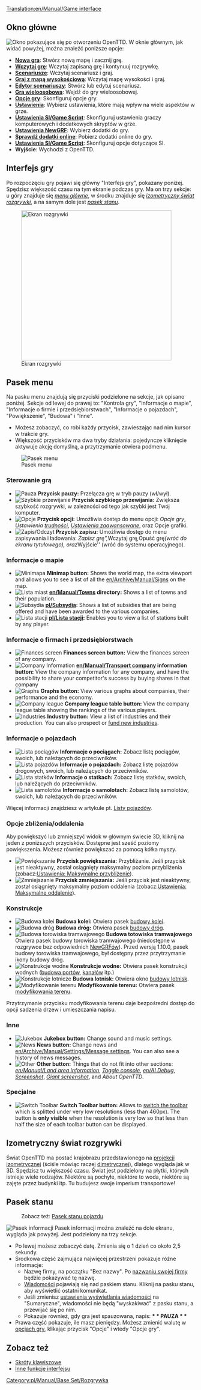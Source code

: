 [[Translation:en/Manual/Game interface]]
{{pl/Tłumaczenie|oryg. = Game interface
|z     = en
|Postępy = 70
}}

{{pl/Spis treści}}
==Okno główne==
[[File:pl/Manual/OknoGłównePL.png|frame|center|Okno pokazujące się po otworzeniu OpenTTD.]]
W oknie głównym, jak widać powyżej, można znaleźć poniższe opcje:
* '''[[pl/Manual/Tutorial/Main Page|Nowa gra]]''': Stwórz nową mapę i zacznij grę.
* '''[[pl/Archive/Manual/Zapis gry|Wczytaj grę]]''': Wczytaj zapisaną grę i kontynuuj rozgrywkę.
* '''[[pl/Scenariusze|Scenariusze]]''': Wczytaj scenariusz i graj.
* '''[[pl/Manual/Mapa wysokościowa|Graj z mapą wysokościową]]''': Wczytaj mapę wysokości i graj.
* '''[[pl/Manual/Edytor Scenariuszy|Edytor scenariuszy]]''': Stwórz lub edytuj scenariusz.
* '''[[pl/Manual/Gra wieloosobowa|Gra wieloosobowa]]''': Wejdź do gry wieloosobowej.
* '''[[pl/Manual/Opcje gry|Opcje gry]]''': Skonfiguruj opcje gry.
* '''[[pl/Archive/Manual/Settings/Ustawienia|Ustawienia]]''': Wybierz ustawienia, które mają wpływ na wiele aspektów w grze.
* '''[[pl/Ustawienia SI/Game Script|Ustawienia SI/Game Script]]''': Skonfiguruj ustawienia graczy komputerowych i dodatkowych skryptów w grze.
* '''[[pl/Manual/NewGRF|Ustawienia NewGRF]]''': Wybierz dodatki do gry.
* '''[[pl/Manual/Dodatki Online|Sprawdź dodatki online]]''': Pobierz dodatki online do gry.
* '''[[pl/Manual/Ustawienia SI/GameScript|Ustawienia SI/Game Script]]''': Skonfiguruj opcje dotyczące SI.
* '''Wyjście''': Wychodzi z OpenTTD.

==Interfejs gry==
Po rozpoczęciu gry pojawi się główny "Interfejs gry", pokazany poniżej. Spędzisz większość czasu na tym ekranie podczas gry. Ma on trzy sekcje: u góry znajduje się ''[[#pasek-menu|menu główne]]'', w środku znajduje się ''[[#izometryczny-swiat-rozgrywki|izometryczny świat rozgrywki]]'', a na samym dole jest ''[[#pasek-stanu|pasek stanu]]''.

[[File:pl/Manual/New game.png|thumb|none|400px|Ekran rozgrywki]]

==Pasek menu==
Na pasku menu znajdują się przyciski podzielone na sekcje, jak opisano poniżej. Sekcje od lewej do prawej to: "Kontrola gry", "Informacje o mapie", "Informacje o firmie i przedsiębiorstwach", "Informacje o pojazdach", "Powiększenie", "Budowa" i "Inne".
* Możesz zobaczyć, co robi każdy przycisk, zawieszając nad nim kursor w trakcie gry.  
* Większość przycisków ma dwa tryby działania: pojedyncze kliknięcie aktywuje akcję domyślną, a przytrzymanie otwiera podmenu.

[[File:en/Manual/Menu bar.png|none|frame|Pasek menu]]

===Sterowanie grą===
*[[File:en/Pause button.png|Pauza]] '''Przycisk pauzy:''' Przełącza grę w tryb pauzy (wł/wył).
*[[File:en/Fast Forward button.png|Szybkie przewijanie]] '''Przycisk szybkiego przewijania:''' Zwiększa szybkość rozgrywki, w zależności od tego jak szybki jest Twój komputer.
*[[File:en/Options button.png|Opcje]] '''Przycisk opcji:''' Umożliwia dostęp do menu opcji: ''Opcje gry'', ''Ustawienia [[pl/Archive/Manual/Settings/Trudność|trudności]]'', ''[[pl/Ustawienia zaawansowane|Ustawienia zaawansowane]]'', oraz Opcje grafiki.
*[[File:en/Save Load button.png|Zapis/Odczyt]] '''Przycisk zapisu:''' Umożliwia dostęp do menu zapisywania i ładowania: ''Zapisz grę", ''Wczytaj grę'', ''Opuść grę'' (wróć do ekranu tytułowego), oraz ''Wyjście'' (wróć do systemu operacyjnego).

===Informacje o mapie===
*[[File:en/Minimap button.png|Minimapa]] '''Minimap button:''' Shows the world map, the extra viewport and allows you to see a list of all the [[en/Archive/Manual/Signs]] on the map.
*[[File:en/Minimap button.png|Lista miast]] '''[[en/Manual/Towns]] directory:''' Shows a list of towns and their population.
*[[File:en/Subsidies button.png|Subsydia]] '''[[pl/Subsydia]]:''' Shows a list of subsidies that are being offered and have been awarded to the various companies.
*[[File:en/Station list button.png|Lista stacji]] '''[[pl/Lista stacji]]:''' Enables you to view a list of stations built by any player.

===Informacje o firmach i przedsiębiorstwach===
*[[File:en/Finances screen button.png|Finances screen]] '''Finances screen button:''' View the finances screen of any company.
*[[File:en/Company information button.png|Company Information]] '''[[en/Manual/Transport company]] information button:''' View the company information for any company, and have the possibility to share your competitor's success by buying shares in that company
*[[File:en/Graphs button.png|Graphs]] '''Graphs button:''' View various graphs about companies, their performance and the economy.
*[[File:en/Company league table button.png|Company league]] '''Company league table button:''' View the company league table showing the rankings of the various players.
*[[File:en/Industry button.png|Industries]] '''Industry button:''' View a list of industries and their production. You can also prospect or [[en/Manual/Industries#funding-new-industries|fund new industries]].

===Informacje o pojazdach===
*[[File:en/Train Information button.png|Lista pociągów]] '''Informacje o pociągach:''' Zobacz listę pociągów, swoich, lub należących do przeciwników.
*[[File:en/Road Vehicle Information button.png|Lista pojazdów]] '''Informacje o pojazdach:''' Zobacz listę pojazdów drogowych, swoich, lub należących do przeciwników.
*[[File:en/Ship Information button.png|Lista statków]] '''Informacje o statkach:''' Zobacz listę statków, swoich, lub należących do przeciwników.
*[[File:en/Aircraft Information button.png|Lista samolotów]] '''Informacje o samolotach:''' Zobacz listę samolotów, swoich, lub należących do przeciwników.

Więcej informacji znajdziesz w artykule pt. [[pl/Listy pojazdów|Listy pojazdów]].

===Opcje zbliżenia/oddalenia===
Aby powiększyć lub zmniejszyć widok w głównym świecie 3D, kliknij na jeden z poniższych przycisków. Dostępne jest sześć poziomy powiększenia. Możesz również powiększać za pomocą kółka myszy.
*[[File:en/Zoom in button.png|Powiększanie]] '''Przycisk powiększania:''' Przybliżanie. Jeśli przycisk jest nieaktywny, został osiągnięty maksymalny poziom przybliżenia (zobacz:[[pl/Manual/Base Set/Trains/Ustawienia/Grafika#maksymalne-przyblizenie|Ustawienia: Maksymalne przybliżenie]]).
*[[File:en/Zoom out button.png|Zmniejszanie]] '''Przycisk zmniejszania:''' Jeśli przycisk jest nieaktywny, został osiągnięty maksymalny poziom oddalenia (zobacz:[[pl/Manual/Base Set/Trains/Ustawienia/Grafika#maksymalne-oddalenie|Ustawienia: Maksymalne oddalenie]]).
===Konstrukcje===
*[[File:en/Railroad build button.png|Budowa kolei]] '''Budowa kolei:''' Otwiera pasek [[pl/Manual/Budowa torów|budowy kolei]].
*[[File:en/Road build button.png|Budowa dróg]] '''Budowa dróg:''' Otwiera pasek [[pl/Budowa dróg|budowy dróg]].
*[[File:pl/Manual/Tramways build button.png|Budowa torowiska tramwajowego]] '''Budowa totowiska tramwajowego''' Otwiera pasek budowy torowiska tramwajowego (niedostępne w rozgrywce bez odpowiednich [[pl/Manual/NewGRF|NewGRFów]]). Przed wersją 1.10.0, pasek budowy torowiska tramwajowego, był dostępny przez przytrzymanie ikony budowy dróg.
*[[File:en/Dock build button.png|Konstrukcje wodne]] '''Konstrukcje wodne:''' Otwiera pasek konstrukcji wodnych ([[pl/Budowa portów|budowa portów]], [[pl/Budowa kanałów|kanałów]] itp.)
*[[File:en/Airport build button.png|Konstrukcje lotnicze]] '''Budowa lotnisk:''' Otwiera okno [[pl/Budowa lotnisk|budowy lotnisk]].
*[[File:en/Landscaping button.png|Modyfikowanie terenu]] '''Modyfikowanie terenu:''' Otwiera pasek [[pl/Modyfikowanie terenu|modyfikowania terenu]].

Przytrzymanie przycisku modyfikowania terenu daje bezpośredni dostęp do opcji sadzenia drzew i umieszczania napisu.

===Inne===
*[[File:en/Sound Music button.png|Jukebox]] '''Jukebox button:''' Change sound and music settings.
*[[File:en/News button.png|News]] '''News button:''' Change news and [[en/Archive/Manual/Settings/Message settings]]. You can also see a history of news messages.
*[[File:en/Other button.png|Other]] '''Other button:''' Things that do not fit into other sections: ''[[en/Manual/Land area information]]'', ''[[en/Manual/Console|Toggle console]]'', ''[[en/AI Debug]]'', ''[[en/Manual/Screenshot|Screenshot]]'', ''[[en/Manual/Screenshot|Giant screenshot]]'', and ''About OpenTTD''.

===Specjalne===
*[[File:en/Manual/ToggleButton.png|Switch Toolbar]] '''Switch Toolbar button:''' Allows to [[en/Switch toolbar|switch the toolbar]] which is splitted under very low resolutions (less than 460px). The button is '''only visible''' when the resolution is very low so that less than half the size of each toolbar button can be displayed.

==Izometryczny świat rozgrywki==
Świat OpenTTD ma postać krajobrazu przedstawionego na [http://en.wikipedia.org/wiki/Video_games_with_isometric_graphics projekcji izometrycznej] (ściśle mówiąc raczej [http://en.wikipedia.org/wiki/Dimetric_projection#Three_types_of_axonometric_projections dimetrycznej]), dlatego wygląda jak w 3D. Spędzisz tu większość czasu. Świat jest podzielony na płytki, których istnieje wiele rodzajów. Niektóre są pochyłe, niektóre to woda, niektóre są zajęte przez budynki itp. Tu budujesz swoje imperium transportowe!

==Pasek stanu==

:Zobacz też: [[pl/Manual/Pasek stanu pojazdu|Pasek stanu pojazdu]]

[[File:pl/Manual/Status-bar.png|none|frame|Pasek informacji]]
Pasek informacji można znaleźć na dole ekranu, wygląda jak powyżej. Jest podzielony na trzy sekcje.
*Po lewej możesz zobaczyć datę. Zmienia się o 1 dzień co około 2,5 sekundy.
*Środkowa część zajmująca najwięcej przestrzeni pokazuje różne informacje:
**Nazwę firmy, na początku "Bez nazwy". Po [[pl/Manual/Firma transportowa|nazwaniu swojej firmy]] będzie pokazywać tę nazwę.
**[[pl/Wiadomości|Wiadomości]] pojawiają się nad paskiem stanu. Kliknij na pasku stanu, aby wyświetlić ostatni komunikat.
**Jeśli zmienisz [[pl/Manual/Base Set/Trains/Ustawienia/Wiadomości i porady|ustawienia wyświetlania wiadomości]] na "Sumaryczne", wiadomości nie będą "wyskakiwać" z pasku stanu, a przewijać się po nim.
**Pokazuje również, gdy gra jest spauzowana, napis: '''* * PAUZA * *'''
*Prawa część pokazuje, ile masz pieniędzy. Możesz zmienić walutę w [[pl/Manual/Opcje gry|opcjach gry]], klikając przycisk "Opcje" i wtedy "Opcje gry".

==Zobacz też==
* [[pl/Manual/Skróty klawiszowe|Skróty klawiszowe]]
* [[pl/Inne funkcje interfejsu|Inne funkcje interfejsu]]

[[Category:pl/Manual/Base Set/Rozgrywka]]